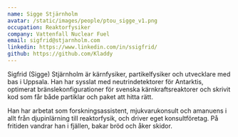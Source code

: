 ```yaml
---
name: Sigge Stjärnholm
avatar: /static/images/people/ptou_sigge_v1.png
occupation: Reaktorfysiker
company: Vattenfall Nuclear Fuel
email: sigfrid@stjarnholm.com
linkedin: https://www.linkedin.com/in/ssigfrid/
github: https://github.com/Kladdy
---
```


Sigfrid (Sigge) Stjärnholm är kärnfysiker, partikelfysiker och utvecklare med bas i Uppsala. Han har sysslat med neutrindetektorer för Antarktis, optimerat bränslekonfigurationer för svenska kärnkraftsreaktorer och skrivit kod som får både partiklar och paket att hitta rätt.

Han har arbetat som forskningsassistent, mjukvarukonsult och amanuens i allt från djupinlärning till reaktorfysik, och driver eget konsultföretag. På fritiden vandrar han i fjällen, bakar bröd och åker skidor.
